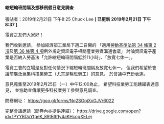 #### 縮短輪班間隔及挪移例假日意見調查

張貼者：2019年2月21日 下午8:25 Chuck Lee   **[ 已更新 2019年2月21日 下午8:37 ]**

電資之友們大家好！

我們收到邀請，
參加經濟部工業局下週二召開的
「適用[勞動基準法第 34 條第 2 項](https://law.moj.gov.tw/LawClass/LawSingle.aspx?pcode=N0030001&flno=34)及[第 36 條第 4 項](https://law.moj.gov.tw/LawClass/LawSingle.aspx?pcode=N0030001&flno=36)例外規定資訊電子相關產業勞資溝通會議」
討論資訊電子產業是否納入勞基法「允許縮短輪班間隔低於11小時」、「放寬七休一」。

電資工會的立場是反對任何情況下縮短輪班間隔及放寬七休一，
但我們希望於會議前廣泛蒐集科技業勞工（尤其是輪班勞工）的意見，
於會議中充份表達。

意見蒐集至2019年2月25日（一）中午12:00為止，
希望科技業勞工能踴躍表達意見，
並協助宣傳讓更多科技業勞工參與意見調查。

問卷網址：
https://goo.gl/forms/Nq2SOpjXxGJVr6022

完整會議邀請（問卷內亦提供連結）：
https://drive.google.com/open?id=1PYYBDxYtgeK_89tBIh1y4aKHcogXELej
